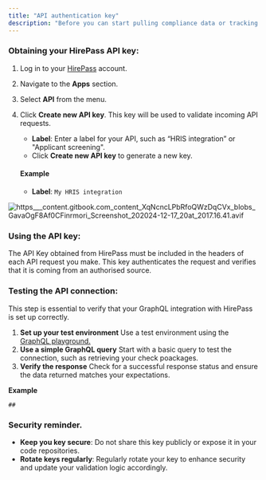 ```yaml
---
title: "API authentication key"
description: "Before you can start pulling compliance data or tracking statuses, you’ll need to authenticate your requests. Don’t worry, it’s a simple process."
---
```


### Obtaining your HirePass API key:

1. Log in to your [HirePass](https://workspace.hirepass.com) account.
2. Navigate to the **Apps** section.
3. Select **API** from the menu.
4. Click **Create new API key**. This key will be used to validate incoming API requests.
   - **Label**: Enter a label for your API, such as “HRIS integration” or "Applicant screening".
   - Click **Create new API key** to generate a new key.

   #### Example
   - **Label**: `My HRIS integration`

![https___content.gitbook.com_content_XqNcncLPbRfoQWzDqCVx_blobs_GavaOgF8Af0CFinrmori_Screenshot_202024-12-17_20at_2017.16.41.avif](/images/https___content.gitbook.com_content_XqNcncLPbRfoQWzDqCVx_blobs_GavaOgF8Af0CFinrmori_Screenshot_202024-12-17_20at_2017.16.41.avif)

### Using the API key:

The API Key obtained from HirePass must be included in the headers of each API request you make. This key authenticates the request and verifies that it is coming from an authorised source.

### Testing the API connection:

This step is essential to verify that your GraphQL integration with HirePass is set up correctly.

1. **Set up your test environment** Use a test environment using the [GraphQL playground.](https://studio.apollographql.com/public/SourceCompliant/variant/current/home)
2. **Use a simple GraphQL query** Start with a basic query to test the connection, such as retrieving your check poackages.
3. **Verify the response** Check for a successful response status and ensure the data returned matches your expectations.

**Example**

```
##
```

### Security reminder.

- **Keep you key secure**: Do not share this key publicly or expose it in your code repositories.
- **Rotate keys regularly**: Regularly rotate your key to enhance security and update your validation logic accordingly.